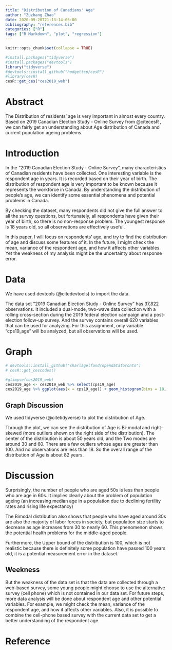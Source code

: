 ```yaml
---
title: "Distribution of Canadians' Age"
author: "Zuzhang Zhao"
date: 2020-09-20T21:13:14-05:00
bibliography: "references.bib"
categories: ["R"]
tags: ["R Markdown", "plot", "regression"]
---
```


```r
knitr::opts_chunk$set(collapse = TRUE)
```

```r

#install.packages("tidyverse")
#install.packages("devtools")
library("tidyverse")
#devtools::install_github("hodgettsp/cesR")
#library(cesR)
cesR::get_ces("ces2019_web")
```


# Abstract
The Distribution of residents' age is very important in almost every country. Based on 2019 Canadian Election Study - Online Survey from @citecesR , we can fairly get an understanding about Age distribution of Canada and current population ageing problems.


# Introduction

In the "2019 Canadian Election Study - Online Survey", many characteristics of Canadian residents have been collected. One interesting variable is the respondent age in years. It is recorded based on their year of birth. The distribution of respondent age is very important to be known because it represents the workforce in Canada. By understanding the distribution of people's age, we can identify some essential phenomena and potential problems in Canada. 

By checking the dataset, many respondents did not give the full answer to all the survey questions, but fortunately, all respondents have given their year of birth, so there is no non-response problem. The youngest response is 18 years old, so all observations are effectively useful.

In this paper, I will focus on respondents' age, and try to find the distribution of age and discuss some features of it. In the future, I might check the mean, variance of the respondent age, and how it affects other variables. Yet the weakness of my analysis might be the uncertainty about response error.


# Data

We have used devtools (@citedevtools) to import the data.

The data set "2019 Canadian Election Study - Online Survey" has 37,822 observations. It included a dual-mode, two-wave data collection with a rolling cross-section during the 2019 federal election campaign and a post-election follow-up survey. And the survey contains overall 620 variables that can be used for analyzing. For this assignment, only variable "cps19_age" will be analyzed, but all observations will be used.

# Graph
```r
# devtools::install_github("sharlagelfand/opendatatoronto")
# cesR::get_cescodes()

#glimpse(ces2019_web)
ces2019_age <- ces2019_web %>% select(cps19_age)
ces2019_age %>% ggplot(aes(x = cps19_age)) + geom_histogram(bins = 18, color = "black", fills = "grey") + labs(x = "Age", y = "Population", title = "The Distribution of Canadians' Age", caption = "2019 Canadian Election Study - Online Survey ") + theme_bw()

```

## Graph Discussion
We used tidyverse (@citetidyverse) to plot the distribution of Age.

Through the plot, we can see the distribution of Age is Bi-modal and right-skewed (more outliers shown on the right side of the distribution). The center of the distribution is about 50 years old, and the Two modes are around 30 and 60. There are a few outliers whose ages are greater than 100. And no observations are less than 18. So the overall range of the distribution of Age is about 82 years.


# Discussion

Surprisingly, the number of people who are aged 50s is less than people who are age in 60s. It implies clearly about the problem of population ageing (an increasing median age in a population due to declining fertility rates and rising life expectancy)

The Bimodal distribution also shows that people who have aged around 30s are also the majority of labor forces in society, but population size starts to decrease as age increases from 30 to nearly 60. This phenomenon shows the potential health problems for the middle-aged people.

Furthermore, the Upper bound of the distribution is 100, which is not realistic because there is definitely some population have passed 100 years old, it is a potential measurement error in the dataset.


## Weekness

But the weakness of the data set is that the data are collected through a web-based survey, some young people might choose to use the alternative survey (cell phone) which is not contained in our data set. For future steps, more data analysis will be done about respondent age and other potential variables. For example, we might check the mean, variance of the respondent age, and how it affects other variables. Also, it is possible to combine the cell-phone based survey with the current data set to get a better understanding of the respondent age

# Reference